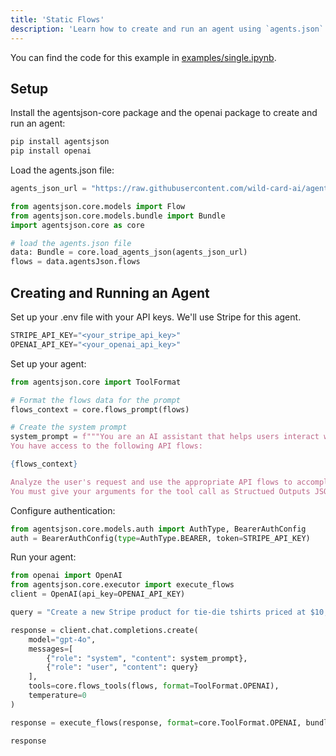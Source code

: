 ```yaml
---
title: 'Static Flows'
description: 'Learn how to create and run an agent using `agents.json`'
---
```


You can find the code for this example in [examples/single.ipynb](https://github.com/wild-card-ai/agents-json/blob/master/examples/single.ipynb).
## Setup

Install the agentsjson-core package and the openai package to create and run an agent:
```bash
pip install agentsjson
pip install openai
```

Load the agents.json file:
```python
agents_json_url = "https://raw.githubusercontent.com/wild-card-ai/agents-json/refs/heads/master/agents_json/stripe/agents.json"

from agentsjson.core.models import Flow
from agentsjson.core.models.bundle import Bundle
import agentsjson.core as core

# load the agents.json file
data: Bundle = core.load_agents_json(agents_json_url)
flows = data.agentsJson.flows
```

## Creating and Running an Agent
Set up your .env file with your API keys. We'll use Stripe for this agent.
```python
STRIPE_API_KEY="<your_stripe_api_key>"
OPENAI_API_KEY="<your_openai_api_key>"
```

Set up your agent:
```python
from agentsjson.core import ToolFormat

# Format the flows data for the prompt
flows_context = core.flows_prompt(flows)

# Create the system prompt
system_prompt = f"""You are an AI assistant that helps users interact with the Stripe API.
You have access to the following API flows:

{flows_context}

Analyze the user's request and use the appropriate API flows to accomplish the task.
You must give your arguments for the tool call as Structued Outputs JSON with keys `parameters` and `requestBody`"""
```

Configure authentication:
```python
from agentsjson.core.models.auth import AuthType, BearerAuthConfig
auth = BearerAuthConfig(type=AuthType.BEARER, token=STRIPE_API_KEY)
```

Run your agent:
```python
from openai import OpenAI
from agentsjson.core.executor import execute_flows
client = OpenAI(api_key=OPENAI_API_KEY)

query = "Create a new Stripe product for tie-die tshirts priced at $10, $15, and $30 for small, medium, and large sizes"

response = client.chat.completions.create(
    model="gpt-4o",
    messages=[
        {"role": "system", "content": system_prompt},
        {"role": "user", "content": query}
    ],
    tools=core.flows_tools(flows, format=ToolFormat.OPENAI),
    temperature=0
)

response = execute_flows(response, format=core.ToolFormat.OPENAI, bundle=data, flows=flows, auth=auth)

response
```